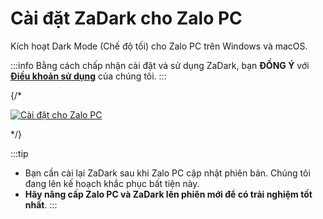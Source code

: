 
# Cài đặt ZaDark cho Zalo PC

Kích hoạt Dark Mode (Chế độ tối) cho Zalo PC trên Windows và macOS.

:::info
Bằng cách chấp nhận cài đặt và sử dụng ZaDark, bạn **ĐỒNG Ý** với [**Điều khoản sử dụng**](/terms-of-use) của chúng tôi.
:::

<CardsInstallPC />

{/* <div className="text-center">
  [![Cài đặt cho Zalo PC](https://img.shields.io/sourceforge/dm/zadark.svg)](https://sourceforge.net/projects/zadark/files/ZaDarkPC/)
</div> */}

:::tip
- Bạn cần cài lại ZaDark sau khi Zalo PC cập nhật phiên bản. Chúng tôi đang lên kế hoạch khắc phục bất tiện này.
- **Hãy nâng cấp Zalo PC và ZaDark lên phiên mới để có trải nghiệm tốt nhất**.
:::

<AdsByGoogle>
  <p>
    <ins
      className="adsbygoogle"
      style={{ display: 'block', textAlign: 'center' }}
      data-ad-layout="in-article"
      data-ad-format="fluid"
      data-ad-client="ca-pub-5192881442581767"
      data-ad-slot="6596816445"
    ></ins>
  </p>
</AdsByGoogle>
